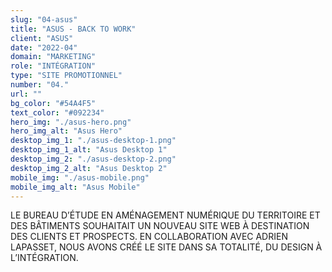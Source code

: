 ```yaml
---
slug: "04-asus"
title: "ASUS - BACK TO WORK"
client: "ASUS"
date: "2022-04"
domain: "MARKETING"
role: "INTÉGRATION"
type: "SITE PROMOTIONNEL"
number: "04."
url: ""
bg_color: "#54A4F5"
text_color: "#092234"
hero_img: "./asus-hero.png"
hero_img_alt: "Asus Hero"
desktop_img_1: "./asus-desktop-1.png"
desktop_img_1_alt: "Asus Desktop 1"
desktop_img_2: "./asus-desktop-2.png"
desktop_img_2_alt: "Asus Desktop 2"
mobile_img: "./asus-mobile.png"
mobile_img_alt: "Asus Mobile"
---
```


LE BUREAU D’ÉTUDE EN AMÉNAGEMENT NUMÉRIQUE DU TERRITOIRE ET DES BÂTIMENTS SOUHAITAIT UN NOUVEAU SITE WEB À DESTINATION DES CLIENTS ET PROSPECTS. EN COLLABORATION AVEC ADRIEN LAPASSET, NOUS AVONS CRÉÉ LE SITE DANS SA TOTALITÉ, DU DESIGN À L’INTÉGRATION.
